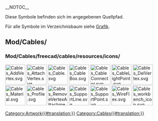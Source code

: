 __NOTOC__
<languages/>

Diese Symbole befinden sich im angegebenen Quellpfad. 

Für alle Symbole im Verzeichnisbaum siehe [[Artwork/de|Grafik]].

==Mod/Cables/==

===Mod/Cables/freecad/cables/resources/icons/===

[[Image:Cables_AddVertex.svg|64px]]
[[Image:Cables_AttachVertex.svg|64px]]
[[Image:Cables_Cable.svg|64px]]
[[Image:Cables_CableBox.svg|64px]]
[[Image:Cables_CableConnector.svg|64px]]
[[Image:Cables_CableLightPoint.svg|64px]]
[[Image:Cables_DelVertex.svg|64px]]
[[Image:Cables_Material.svg|64px]]
[[Image:Cables_Profile.svg|64px]]
[[Image:Cables_RemoveVertexAttachment.svg|64px]]
[[Image:Cables_SupportLine.svg|64px]]
[[Image:Cables_SupportPoint.svg|64px]]
[[Image:Cables_WireFlex.svg|64px]]
[[Image:Cables_workbench_icon.svg|64px]]


[[Category:Artwork{{#translation:}}]]
<noinclude>[[Category:Cables{{#translation:}}]]</noinclude> <!-- we don't want this transcluded -->